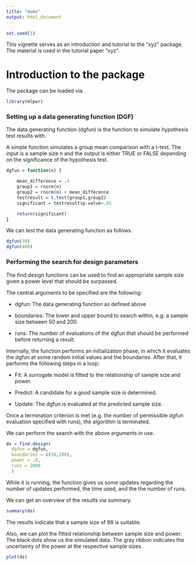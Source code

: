 ```yaml
---
title: "demo"
output: html_document
---
```


```r
set.seed(1)
```


This vignette serves as an introduction and tutorial to the "xyz" package. The material is used in the tutorial paper "xyz".

# Introduction to the package

The package can be loaded via
```r
library(mlpwr)
```


### Setting up a data generating function (DGF)

The data generating function (dgfun) is the function to simulate hypothesis test results with.

A simple function simulates a group mean comparison with a t-test. The input is a sample size n and the output is either TRUE or FALSE depending on the significance of the hypothesis test.

```r
dgfun = function(n) {

    mean_difference = .4 
    group1 = rnorm(n)
    group2 = rnorm(n) + mean_difference
    testresult = t.test(group1,group2)
    significant = testresult$p.value<.05

    return(significant)
}

```

We can test the data generating function as follows.

```r
dgfun(30)
dgfun(400)
```

### Performing the search for design parameters

The find.design functions can be used to find an appropriate sample size given a power level that should be surpassed.

The central arguments to be specified are the following:

-   dgfun: The data generating function as defined above

-   boundaries: The lower and upper bound to search within, e.g. a sample size between 50 and 200.

-   runs: The number of evaluations of the dgfun that should be performed before returning a result.

Internally, the function performs an initialization phase, in which it evaluates the dgfun at some random initial values and the boundaries. After that, it performs the following steps in a loop:

-   Fit: A surrogate model is fitted to the relationship of sample size and power.

-   Predict: A candidate for a good sample size is determined.

-   Update: The dgfun is evaluated at the predicted sample size.

Once a termination criterion is met (e.g. the number of permissible dgfun evaluation specified with runs), the algorithm is terminated.

We can perform the search with the above arguments in use.

```r
ds = find.design(
  dgfun = dgfun,
  boundaries = c(50,200),
  power = .8,
  runs = 2000
  )
```

While it is running, the function gives us some updates regarding the number of updates performed, the time used, and the the number of runs.

We can get an overview of the results via summary.

```r
summary(ds)
```

The results indicate that a sample size of 98 is suitable. 

Also, we can plot the fitted relationship between sample size and power. The black dots show us the simulated data. The gray ribbon indicates the uncertainty of the power at the respective sample sizes.  
```r
plot(ds)
```
